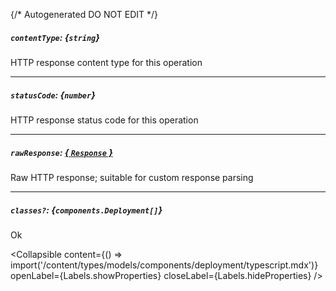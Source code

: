 {/* Autogenerated DO NOT EDIT  */}

##### `contentType`: *{`string`}*
HTTP response content type for this operation

---
##### `statusCode`: *{`number`}*
HTTP response status code for this operation

---
##### `rawResponse`: [*{ `Response` }*](https://developer.mozilla.org/en-US/docs/Web/API/Response)
Raw HTTP response; suitable for custom response parsing

---
##### `classes?`: *{`components.Deployment[]`}*
Ok

<Collapsible content={() => import('/content/types/models/components/deployment/typescript.mdx')} openLabel={Labels.showProperties} closeLabel={Labels.hideProperties} />



